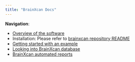 ```yaml
---
title: "BrainXcan Docs"
---
```


**Navigation**:

* [Overview of the software](overview.html)
* Installation: Please refer to [brainxcan repository README](https://github.com/hakyimlab/brainxcan#installation-notes)
* [Getting started with an example](example.html)
* [Looking into BrainXcan database](database.html)
* [BrainXcan automated reports](report.html)

